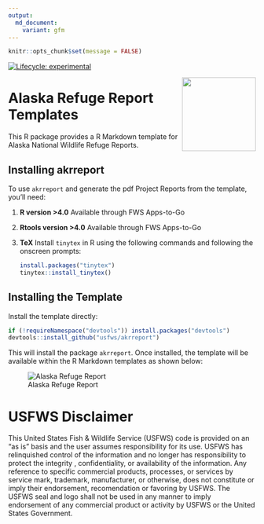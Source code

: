 ```yaml
---
output:
  md_document:
    variant: gfm
---
```


```r
knitr::opts_chunk$set(message = FALSE)
```


[![Lifecycle: experimental](https://img.shields.io/badge/lifecycle-experimental-orange.svg)](https://lifecycle.r-lib.org/articles/stages.html#experimental)

<img style="float: right;" width="150" src="./README-images/logo.png">  


# Alaska Refuge Report Templates

This R package provides a R Markdown template for Alaska National Wildlife Refuge Reports.

## Installing akrreport

To use `akrreport` and generate the pdf Project Reports from the template, you'll need:

1. **R version >4.0** Available through FWS Apps-to-Go
1. **Rtools version >4.0** Available through FWS Apps-to-Go
1. **TeX** Install `tinytex` in R using the following commands and following the onscreen prompts: 

    ```r
    install.packages("tinytex")
    tinytex::install_tinytex()
    ```


## Installing the Template

Install the template directly:

```r
if (!requireNamespace("devtools")) install.packages("devtools")
devtools::install_github("usfws/akrreport")
```

This will install the package `akrreport`. Once installed, the template will be available within the R Markdown templates as shown below:

![Alaska Refuge Report](./README-images/templates.png)

# USFWS Disclaimer
This United States Fish & Wildlife Service (USFWS) code is provided on an "as is" basis and the user assumes responsibility for its use.  USFWS has relinquished control of the information and no longer has responsibility to protect the integrity , confidentiality, or availability of the information.  Any reference to specific commercial products, processes, or services by service mark, trademark, manufacturer, or otherwise, does not constitute or imply their endorsement, recomendation or favoring by USFWS.  The USFWS seal and logo shall not be used in any manner to imply endorsement of any commercial product or activity by USFWS or the United States Government. 